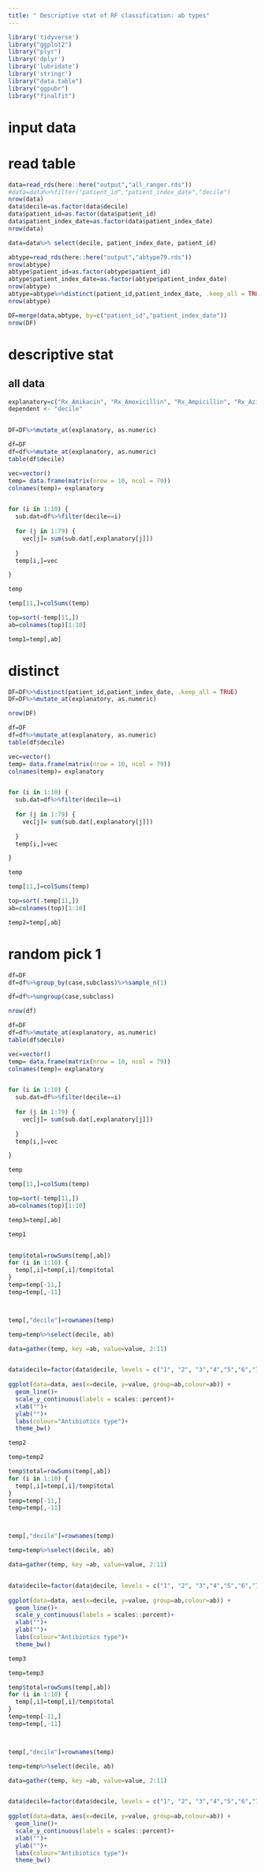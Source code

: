 ```yaml
---
title: " Descriptive stat of RF classification: ab types"
---
```


```r
library('tidyverse')
library("ggplot2")
library("plyr")
library('dplyr')
library('lubridate')
library('stringr')
library("data.table")
library("ggpubr")
library("finalfit")
```




# input data

# read table
```r
data=read_rds(here::here("output","all_ranger.rds"))
#data=data%>%filter("patient_id","patient_index_date","decile")
nrow(data)
data$decile=as.factor(data$decile)
data$patient_id=as.factor(data$patient_id)
data$patient_index_date=as.factor(data$patient_index_date)
nrow(data)

data=data%>% select(decile, patient_index_date, patient_id)

abtype=read_rds(here::here("output","abtype79.rds"))
nrow(abtype)
abtype$patient_id=as.factor(abtype$patient_id)
abtype$patient_index_date=as.factor(abtype$patient_index_date)
nrow(abtype)
abtype=abtype%>%distinct(patient_id,patient_index_date, .keep_all = TRUE)
nrow(abtype)

DF=merge(data,abtype, by=c("patient_id","patient_index_date"))
nrow(DF)

```



# descriptive stat
## all data
```r

explanatory=c("Rx_Amikacin", "Rx_Amoxicillin", "Rx_Ampicillin", "Rx_Azithromycin", "Rx_Aztreonam", "Rx_Benzylpenicillin", "Rx_Cefaclor", "Rx_Cefadroxil", "Rx_Cefalexin", "Rx_Cefamandole", "Rx_Cefazolin", "Rx_Cefepime", "Rx_Cefixime", "Rx_Cefotaxime", "Rx_Cefoxitin", "Rx_Cefpirome", "Rx_Cefpodoxime", "Rx_Cefprozil", "Rx_Cefradine", "Rx_Ceftazidime", "Rx_Ceftriaxone", "Rx_Cefuroxime", "Rx_Chloramphenicol", "Rx_Cilastatin", "Rx_Ciprofloxacin", "Rx_Clarithromycin", "Rx_Clindamycin", "Rx_Co_amoxiclav", "Rx_Co_fluampicil", "Rx_Colistimethate", "Rx_Dalbavancin", "Rx_Dalfopristin", "Rx_Daptomycin", "Rx_Demeclocycline", "Rx_Doripenem", "Rx_Doxycycline", "Rx_Ertapenem", "Rx_Erythromycin", "Rx_Fidaxomicin", "Rx_Flucloxacillin", "Rx_Fosfomycin", "Rx_Fusidate", "Rx_Gentamicin", "Rx_Levofloxacin", "Rx_Linezolid", "Rx_Lymecycline", "Rx_Meropenem", "Rx_Methenamine", "Rx_Metronidazole", "Rx_Minocycline", "Rx_Moxifloxacin", "Rx_Nalidixic_acid", "Rx_Neomycin", "Rx_Netilmicin", "Rx_Nitazoxanid", "Rx_Nitrofurantoin", "Rx_Norfloxacin", "Rx_Ofloxacin", "Rx_Oxytetracycline", "Rx_Phenoxymethylpenicillin", "Rx_Piperacillin", "Rx_Pivmecillinam", "Rx_Pristinamycin", "Rx_Rifaximin", "Rx_Sulfadiazine", "Rx_Sulfamethoxazole", "Rx_Sulfapyridine", "Rx_Taurolidin", "Rx_Tedizolid", "Rx_Teicoplanin", "Rx_Telithromycin", "Rx_Temocillin", "Rx_Tetracycline", "Rx_Ticarcillin", "Rx_Tigecycline", "Rx_Tinidazole", "Rx_Tobramycin", "Rx_Trimethoprim", "Rx_Vancomycin")
dependent <- "decile"


DF=DF%>%mutate_at(explanatory, as.numeric)


```

```r

df=DF
df=df%>%mutate_at(explanatory, as.numeric)
table(df$decile)

vec=vector()
temp= data.frame(matrix(nrow = 10, ncol = 79)) 
colnames(temp)= explanatory


for (i in 1:10) {
  sub.dat=df%>%filter(decile==i)
  
  for (j in 1:79) {
    vec[j]= sum(sub.dat[,explanatory[j]])
    
  }
  temp[i,]=vec

}

temp

temp[11,]=colSums(temp)

top=sort(-temp[11,])
ab=colnames(top)[1:10]

temp1=temp[,ab]

```


# distinct
```r
DF=DF%>%distinct(patient_id,patient_index_date, .keep_all = TRUE)
DF=DF%>%mutate_at(explanatory, as.numeric)

nrow(DF)

```

```r
df=DF
df=df%>%mutate_at(explanatory, as.numeric)
table(df$decile)

vec=vector()
temp= data.frame(matrix(nrow = 10, ncol = 79)) 
colnames(temp)= explanatory


for (i in 1:10) {
  sub.dat=df%>%filter(decile==i)
  
  for (j in 1:79) {
    vec[j]= sum(sub.dat[,explanatory[j]])
    
  }
  temp[i,]=vec

}

temp

temp[11,]=colSums(temp)

top=sort(-temp[11,])
ab=colnames(top)[1:10]

temp2=temp[,ab]

```



# random pick 1
```r
df=DF
df=df%>%group_by(case,subclass)%>%sample_n(1)

df=df%>%ungroup(case,subclass)

nrow(df)
```


```r

df=DF
df=df%>%mutate_at(explanatory, as.numeric)
table(df$decile)

vec=vector()
temp= data.frame(matrix(nrow = 10, ncol = 79)) 
colnames(temp)= explanatory


for (i in 1:10) {
  sub.dat=df%>%filter(decile==i)
  
  for (j in 1:79) {
    vec[j]= sum(sub.dat[,explanatory[j]])
    
  }
  temp[i,]=vec

}

temp

temp[11,]=colSums(temp)

top=sort(-temp[11,])
ab=colnames(top)[1:10]

temp3=temp[,ab]

```


```r
temp1


temp$total=rowSums(temp[,ab])
for (i in 1:10) {
  temp[,i]=temp[,i]/temp$total
}
temp=temp[-11,]
temp=temp[,-11]



temp[,"decile"]=rownames(temp)

temp=temp%>%select(decile, ab)

data=gather(temp, key =ab, value=value, 2:11)


data$decile=factor(data$decile, levels = c("1", "2", "3","4","5","6","7","8","9","10"))
  
ggplot(data=data, aes(x=decile, y=value, group=ab,colour=ab)) +
  geom_line()+
  scale_y_continuous(labels = scales::percent)+
  xlab("")+
  ylab("")+
  labs(colour="Antibiotics type")+
  theme_bw()

```


```r
temp2

temp=temp2

temp$total=rowSums(temp[,ab])
for (i in 1:10) {
  temp[,i]=temp[,i]/temp$total
}
temp=temp[-11,]
temp=temp[,-11]



temp[,"decile"]=rownames(temp)

temp=temp%>%select(decile, ab)

data=gather(temp, key =ab, value=value, 2:11)


data$decile=factor(data$decile, levels = c("1", "2", "3","4","5","6","7","8","9","10"))
  
ggplot(data=data, aes(x=decile, y=value, group=ab,colour=ab)) +
  geom_line()+
  scale_y_continuous(labels = scales::percent)+
  xlab("")+
  ylab("")+
  labs(colour="Antibiotics type")+
  theme_bw()
```


```r
temp3

temp=temp3

temp$total=rowSums(temp[,ab])
for (i in 1:10) {
  temp[,i]=temp[,i]/temp$total
}
temp=temp[-11,]
temp=temp[,-11]



temp[,"decile"]=rownames(temp)

temp=temp%>%select(decile, ab)

data=gather(temp, key =ab, value=value, 2:11)


data$decile=factor(data$decile, levels = c("1", "2", "3","4","5","6","7","8","9","10"))
  
ggplot(data=data, aes(x=decile, y=value, group=ab,colour=ab)) +
  geom_line()+
  scale_y_continuous(labels = scales::percent)+
  xlab("")+
  ylab("")+
  labs(colour="Antibiotics type")+
  theme_bw()

```

